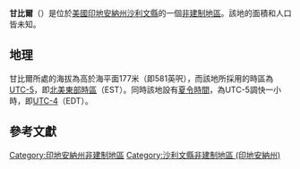 {{noteTA
|G1=USState
|G2=地名
|G3=Unit
}}
{{Infobox settlement
|official_name            = 甘比爾
|native_name = Gambill
|settlement_type          = [[非建制地區|非建制地區]]
|image_skyline            = 
|imagesize                = 
|pushpin_map              = USA Indiana
|pushpin_label            = 甘比爾
|pushpin_label_position   = top
|pushpin_map_caption      = 甘比爾在印地安納州的位置
|subdivision_type         = [[世界政區索引|國家]]
|subdivision_type1        = [[美国州份|州份]]
|subdivision_type2        = [[印地安納州行政区划|縣]]
|subdivision_name         = [[美国|美国]]
|subdivision_name1        = [[印地安納州|印地安納州]]
|subdivision_name2        = [[沙利文縣_(印地安納州)|沙利文縣]]
|elevation_ft             = 581
|elevation_m              = 177
|area_total_km2           = 
|area_total_sq_mi         = 
|area_land_km2            = 
|area_land_sq_mi          = 
|area_water_km2           = 
|area_water_sq_mi         = 
|population_as_of         = 2010
|population_footnotes     = 
|population_total         = 
|population_metro         = 
|population_density_km2   = auto
|population_density_sq_mi = auto
|timezone                 = [[北美东部时区|北美东部时区]]
|utc_offset               = -5
|coordinates              = {{coord|39|02|56|N|87|15|35|W|display=inline,title}}
| coor_pinpoint           = 
| coordinates_footnotes   = 
|timezone_DST             = EDT
|utc_offset_DST           = -4
|postal_code_type         = [[美國郵區編號|郵區編號]]
|postal_code              = 47848
|area_code                = {{link-en|电话区号812|Area code 812|812}}
|blank_name = [[地名信息系统|GNIS ID]]
|blank_info = 434932<ref name="GNIS">{{cite gnis|434932|Gambill}}</ref>
}}
'''甘比爾'''（{{lang-en|Gambill}}）是位於[[美國|美國]][[印地安納州|印地安納州]][[沙利文縣_(印地安納州)|沙利文縣]]的一個[[非建制地區|非建制地區]]。該地的面積和人口皆未知。

== 地理 ==
甘比爾所處的海拔為高於海平面177米（即581英呎），而該地所採用的時區為[[UTC-5|UTC-5]]，即[[北美東部時區|北美東部時區]]（EST）。同時該地設有[[夏令時間|夏令時間]]，為UTC-5調快一小時，即[[UTC-4|UTC-4]]（EDT）。

== 參考文獻 ==
{{reflist}}

{{沙利文縣 (印地安納州)}}

{{DEFAULTSORT:Gambill}}
[[Category:印地安納州非建制地區|Category:印地安納州非建制地區]]
[[Category:沙利文縣非建制地區_(印地安納州)|Category:沙利文縣非建制地區 (印地安納州)]]

{{Indiana-geo-stub}}